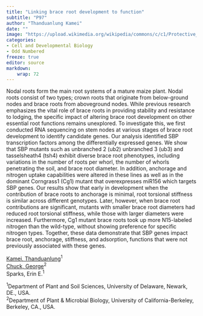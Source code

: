 ```yaml
---
title: "Linking brace root development to function"
subtitle: "P97"
author: "Thanduanlung Kamei"
date: ""
image: "https://upload.wikimedia.org/wikipedia/commons/c/c1/Protective_Coleoptile_Tip_in_Zea_Mays_Embryo_%2847691344541%29.jpg"
categories: 
- Cell and Developmental Biology
- Odd Numbered
freeze: true
editor: source
markdown: 
    wrap: 72
---
```


Nodal roots form the main root systems of a mature maize plant. Nodal roots consist of two types; crown roots that originate from below-ground nodes and brace roots from aboveground nodes. While previous research emphasizes the vital role of brace roots in providing stability and resistance to lodging, the specific impact of altering brace root development on other essential root functions remains unexplored. To investigate this, we first conducted RNA sequencing on stem nodes at various stages of brace root development to identify candidate genes. Our analysis identified SBP transcription factors among the differentially expressed genes. We show that SBP mutants such as unbranched 2 (ub2) unbranched 3 (ub3) and tasselsheath4 (tsh4) exhibit diverse brace root phenotypes, including variations in the number of roots per whorl, the number of whorls penetrating the soil, and brace root diameter. In addition, anchorage and nitrogen uptake capabilities were altered in these lines as well as in the dominant Corngrass1 (Cg1) mutant that overexpresses miR156 which targets SBP genes. Our results show that early in development when the contribution of brace roots to anchorage is minimal, root torsional stiffness is similar across different genotypes. Later, however, when brace root contributions are significant, mutants with smaller brace root diameters had reduced root torsional stiffness, while those with larger diameters were increased. Furthermore, Cg1 mutant brace roots took up more N15-labeled nitrogen than the wild-type, without showing preference for specific nitrogen types. Together, these data demonstrate that SBP genes impact brace root, anchorage, stiffness, and adsorption, functions that were not previously associated with these genes.

<a href='mailto:thanduan@udel.edu'>Kamei, Thanduanlung</a><sup>1</sup><br><a href='mailto:georgechuck@berkeley.edu'>Chuck, George</a><sup>2</sup><br>Sparks, Erin E.<sup>1</sup><br>

<sup>1</sup>Department of Plant and Soil Sciences, University of Delaware, Newark, DE., USA.<br><sup>2</sup>Department of Plant & Microbial Biology, University of California-Berkeley, Berkeley, CA., USA.<br>